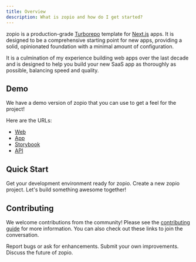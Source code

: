 ```yaml
---
title: Overview
description: What is zopio and how do I get started?
---
```


zopio is a production-grade [Turborepo](https://turborepo.com) template for [Next.js](https://nextjs.org/) apps. It is designed to be a comprehensive starting point for new apps, providing a solid, opinionated foundation with a minimal amount of configuration.

It is a culmination of my experience building web apps over the last decade and is designed to help you build your new SaaS app as thoroughly as possible, balancing speed and quality.

## Demo

We have a demo version of zopio that you can use to get a feel for the project!

Here are the URLs:

- [Web](https://demo.zopio.dev)
- [App](https://app.demo.zopio.dev)
- [Storybook](https://storybook.demo.zopio.dev)
- [API](https://api.demo.zopio.dev/health)

## Quick Start

<Card title="Prerequisites" icon="layer-group" href="/setup/prerequisites" horizontal>
  Get your development environment ready for zopio.
</Card>

<Card title="Installation" icon="terminal" href="/setup/installation" horizontal>
  Create a new zopio project.
</Card>

<Card title="Recipes" icon="book" href="/recipes" horizontal>
  Let's build something awesome together!
</Card>

## Contributing

We welcome contributions from the community! Please see the [contributing guide](https://github.com/zopiolabs/zopio/blob/main/.github/CONTRIBUTING.md) for more information. You can also check out these links to join the conversation.

<Card title="Issues" icon="bug" href="https://github.com/zopiolabs/zopio/issues" horizontal>
  Report bugs or ask for enhancements.
</Card>

<Card title="Pull Requests" icon="hands-clapping" href="https://github.com/zopiolabs/zopio/pulls" horizontal>
  Submit your own improvements.
</Card>

<Card title="Discussions" icon="comments" href="https://github.com/zopiolabs/zopio/discussions" horizontal>
  Discuss the future of zopio.
</Card>
